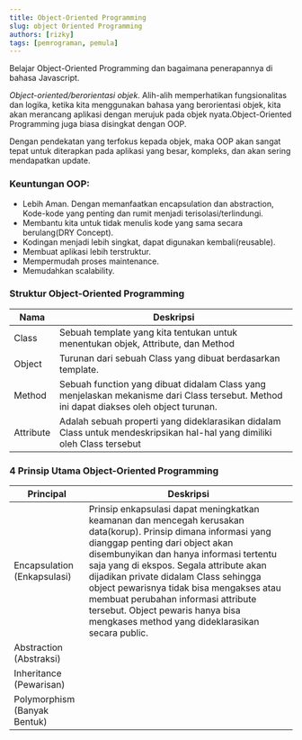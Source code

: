 ```yaml
---
title: Object-Oriented Programming
slug: object 0riented Programming
authors: [rizky]
tags: [pemrograman, pemula]
---
```


Belajar Object-Oriented Programming dan bagaimana penerapannya di bahasa Javascript.

<!--truncate-->

_Object-oriented/berorientasi objek_. Alih-alih memperhatikan fungsionalitas dan logika, ketika kita menggunakan bahasa yang berorientasi objek, kita akan merancang aplikasi dengan merujuk pada objek nyata.Object-Oriented Programming juga biasa disingkat dengan OOP.

Dengan pendekatan yang terfokus kepada objek, maka OOP akan sangat tepat untuk diterapkan pada aplikasi yang besar, kompleks, dan akan sering mendapatkan update.

### Keuntungan OOP:

- Lebih Aman. Dengan memanfaatkan encapsulation dan abstraction, Kode-kode yang penting dan rumit menjadi terisolasi/terlindungi.
- Membantu kita untuk tidak menulis kode yang sama secara berulang(DRY Concept).
- Kodingan menjadi lebih singkat, dapat digunakan kembali(reusable).
- Membuat aplikasi lebih terstruktur.
- Mempermudah proses maintenance.
- Memudahkan scalability.

### Struktur Object-Oriented Programming

| Nama      | Deskripsi                                                                                                                               |
| --------- | --------------------------------------------------------------------------------------------------------------------------------------- |
| Class     | Sebuah template yang kita tentukan untuk menentukan objek, Attribute, dan Method                                                        |
| Object    | Turunan dari sebuah Class yang dibuat berdasarkan template.                                                                             |
| Method    | Sebuah function yang dibuat didalam Class yang menjelaskan mekanisme dari Class tersebut. Method ini dapat diakses oleh object turunan. |
| Attribute | Adalah sebuah properti yang dideklarasikan didalam Class untuk mendeskripsikan hal-hal yang dimiliki oleh Class tersebut                |

### 4 Prinsip Utama Object-Oriented Programming

| Principal                    | Deskripsi                                                                                                                                                                                                                                                                                                                                                                                                                                                    |
| ---------------------------- | ------------------------------------------------------------------------------------------------------------------------------------------------------------------------------------------------------------------------------------------------------------------------------------------------------------------------------------------------------------------------------------------------------------------------------------------------------------ |
| Encapsulation (Enkapsulasi)  | Prinsip enkapsulasi dapat meningkatkan keamanan dan mencegah kerusakan data(korup). Prinsip dimana informasi yang dianggap penting dari object akan disembunyikan dan hanya informasi tertentu saja yang di ekspos. Segala attribute akan dijadikan private didalam Class sehingga object pewarisnya tidak bisa mengakses atau membuat perubahan informasi attribute tersebut. Object pewaris hanya bisa mengkases method yang dideklarasikan secara public. |
| Abstraction (Abstraksi)      |                                                                                                                                                                                                                                                                                                                                                                                                                                                              |
| Inheritance (Pewarisan)      |                                                                                                                                                                                                                                                                                                                                                                                                                                                              |
| Polymorphism (Banyak Bentuk) |                                                                                                                                                                                                                                                                                                                                                                                                                                                              |
